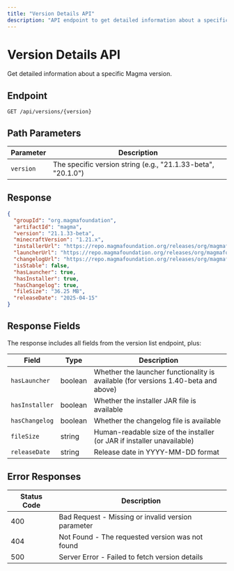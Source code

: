 ```yaml
---
title: "Version Details API"
description: "API endpoint to get detailed information about a specific Magma version"
---
```


# Version Details API

Get detailed information about a specific Magma version.

## Endpoint

```
GET /api/versions/{version}
```

## Path Parameters

| Parameter | Description |
|-----------|-------------|
| `version` | The specific version string (e.g., "21.1.33-beta", "20.1.0") |

## Response

```json
{
  "groupId": "org.magmafoundation",
  "artifactId": "magma",
  "version": "21.1.33-beta",
  "minecraftVersion": "1.21.x",
  "installerUrl": "https://repo.magmafoundation.org/releases/org/magmafoundation/magma/21.1.33-beta/magma-21.1.33-beta-installer.jar",
  "launcherUrl": "https://repo.magmafoundation.org/releases/org/magmafoundation/magma/21.1.33-beta/magma-21.1.33-beta-launcher.jar",
  "changelogUrl": "https://repo.magmafoundation.org/releases/org/magmafoundation/magma/21.1.33-beta/magma-21.1.33-beta-changelog.txt",
  "isStable": false,
  "hasLauncher": true,
  "hasInstaller": true,
  "hasChangelog": true,
  "fileSize": "36.25 MB",
  "releaseDate": "2025-04-15"
}
```

## Response Fields

The response includes all fields from the version list endpoint, plus:

| Field | Type | Description |
|-------|------|-------------|
| `hasLauncher` | boolean | Whether the launcher functionality is available (for versions 1.40-beta and above) |
| `hasInstaller` | boolean | Whether the installer JAR file is available |
| `hasChangelog` | boolean | Whether the changelog file is available |
| `fileSize` | string | Human-readable size of the installer (or JAR if installer unavailable) |
| `releaseDate` | string | Release date in YYYY-MM-DD format |

## Error Responses

| Status Code | Description |
|-------------|-------------|
| 400 | Bad Request - Missing or invalid version parameter |
| 404 | Not Found - The requested version was not found |
| 500 | Server Error - Failed to fetch version details |
